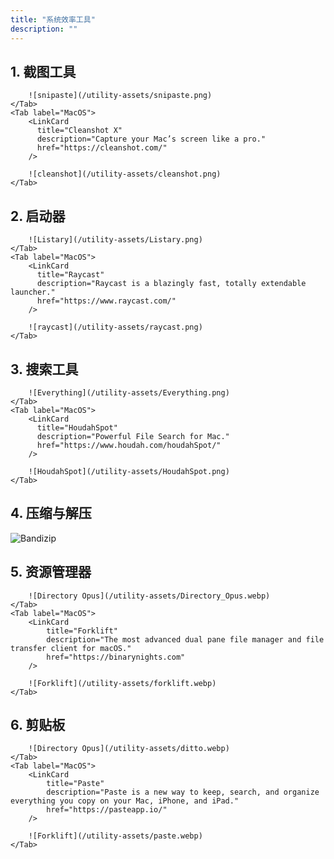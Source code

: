 ```yaml
---
title: "系统效率工具"
description: ""
---
```




## 1. 截图工具


<Tabs>
    <Tab label="Windows">
        <LinkCard
          title="Snipaste"
          description="simple but powerful snipping tool"
          href="https://www.snipaste.com/"
        />

        ![snipaste](/utility-assets/snipaste.png)
    </Tab>
    <Tab label="MacOS">
        <LinkCard
          title="Cleanshot X"
          description="Capture your Mac’s screen like a pro."
          href="https://cleanshot.com/"
        />

        ![cleanshot](/utility-assets/cleanshot.png)
    </Tab>
</Tabs>


## 2. 启动器


<Tabs>
    <Tab label="Windows">
        <LinkCard
          title="Listary"
          description="Effortlessly find what you need."
          href="https://www.listary.com/"
        />

        ![Listary](/utility-assets/Listary.png)
    </Tab>
    <Tab label="MacOS">
        <LinkCard
          title="Raycast"
          description="Raycast is a blazingly fast, totally extendable launcher."
          href="https://www.raycast.com/"
        />

        ![raycast](/utility-assets/raycast.png)
    </Tab>
</Tabs>


## 3. 搜索工具


<Tabs>
    <Tab label="Windows">
        <LinkCard
          title="Everything"
          description="Locate files and folders by name instantly."
          href="https://www.voidtools.com/en-us/"
        />

        ![Everything](/utility-assets/Everything.png)
    </Tab>
    <Tab label="MacOS">
        <LinkCard
          title="HoudahSpot"
          description="Powerful File Search for Mac."
          href="https://www.houdah.com/houdahSpot/"
        />

        ![HoudahSpot](/utility-assets/HoudahSpot.png)
    </Tab>
</Tabs>

## 4. 压缩与解压


<LinkCard
    title="Bandizip"
    description="Bandizip is a powerful archiver that provides an ultrafast processing speed and convenient features."
    href="https://www.bandisoft.com/bandizip/"
/>

![Bandizip](/utility-assets/bandizip.webp)

## 5. 资源管理器


<Tabs>
    <Tab label="Windows">
        <LinkCard
            title="Directory Opus"
            description="Directory Opus is a complete replacement for Explorer, with far more functionality than any other file manager available today."
            href="https://www.gpsoft.com.au/"
        />

        ![Directory Opus](/utility-assets/Directory_Opus.webp)
    </Tab>
    <Tab label="MacOS">
        <LinkCard
            title="Forklift"
            description="The most advanced dual pane file manager and file transfer client for macOS."
            href="https://binarynights.com"
        />

        ![Forklift](/utility-assets/forklift.webp)
    </Tab>
</Tabs>

## 6. 剪贴板


<Tabs>
    <Tab label="Windows">
        <LinkCard
            title="Ditto"
            description="Ditto is an extension to the standard windows clipboard. It saves each item placed on the clipboard allowing you access to any of those items at a later time."
            href="https://ditto-cp.sourceforge.io/"
        />

        ![Directory Opus](/utility-assets/ditto.webp)
    </Tab>
    <Tab label="MacOS">
        <LinkCard
            title="Paste"
            description="Paste is a new way to keep, search, and organize everything you copy on your Mac, iPhone, and iPad."
            href="https://pasteapp.io/"
        />

        ![Forklift](/utility-assets/paste.webp)
    </Tab>
</Tabs>